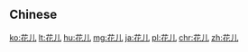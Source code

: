 {{also|花兒}}
==Chinese==
{{zh-see|花兒}}

[[ko:花儿]]
[[lt:花儿]]
[[hu:花儿]]
[[mg:花儿]]
[[ja:花儿]]
[[pl:花儿]]
[[chr:花儿]]
[[zh:花儿]]